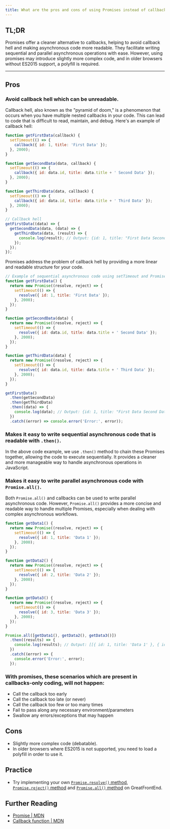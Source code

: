 ```yaml
---
title: What are the pros and cons of using Promises instead of callbacks?
---
```


## TL;DR

Promises offer a cleaner alternative to callbacks, helping to avoid callback hell and making asynchronous code more readable. They facilitate writing sequential and parallel asynchronous operations with ease. However, using promises may introduce slightly more complex code, and in older browsers without ES2015 support, a polyfill is required.

---

## Pros

### Avoid callback hell which can be unreadable.

Callback hell, also known as the "pyramid of doom," is a phenomenon that occurs when you have multiple nested callbacks in your code. This can lead to code that is difficult to read, maintain, and debug. Here's an example of callback hell:

```js
function getFirstData(callback) {
  setTimeout(() => {
    callback({ id: 1, title: 'First Data' });
  }, 2000);
}

function getSecondData(data, callback) {
  setTimeout(() => {
    callback({ id: data.id, title: data.title + ' Second Data' });
  }, 2000);
}

function getThirdData(data, callback) {
  setTimeout(() => {
    callback({ id: data.id, title: data.title + ' Third Data' });
  }, 2000);
}

// Callback hell
getFirstData((data) => {
  getSecondData(data, (data) => {
    getThirdData(data, (result) => {
      console.log(result); // Output: {id: 1, title: "First Data Second Data Third Data"}
    });
  });
});
```

Promises address the problem of callback hell by providing a more linear and readable structure for your code.

```js
// Example of sequential asynchronous code using setTimeout and Promises
function getFirstData() {
  return new Promise((resolve, reject) => {
    setTimeout(() => {
      resolve({ id: 1, title: 'First Data' });
    }, 2000);
  });
}

function getSecondData(data) {
  return new Promise((resolve, reject) => {
    setTimeout(() => {
      resolve({ id: data.id, title: data.title + ' Second Data' });
    }, 2000);
  });
}

function getThirdData(data) {
  return new Promise((resolve, reject) => {
    setTimeout(() => {
      resolve({ id: data.id, title: data.title + ' Third Data' });
    }, 2000);
  });
}

getFirstData()
  .then(getSecondData)
  .then(getThirdData)
  .then((data) => {
    console.log(data); // Output: {id: 1, title: "First Data Second Data Third Data"}
  })
  .catch((error) => console.error('Error:', error));
```

### Makes it easy to write sequential asynchronous code that is readable with `.then()`.

In the above code example, we use `.then()` method to chain these Promises together, allowing the code to execute sequentially. It provides a cleaner and more manageable way to handle asynchronous operations in JavaScript.

### Makes it easy to write parallel asynchronous code with `Promise.all()`.

Both `Promise.all()` and callbacks can be used to write parallel asynchronous code. However, `Promise.all()` provides a more concise and readable way to handle multiple Promises, especially when dealing with complex asynchronous workflows.

```js
function getData1() {
  return new Promise((resolve, reject) => {
    setTimeout(() => {
      resolve({ id: 1, title: 'Data 1' });
    }, 2000);
  });
}

function getData2() {
  return new Promise((resolve, reject) => {
    setTimeout(() => {
      resolve({ id: 2, title: 'Data 2' });
    }, 2000);
  });
}

function getData3() {
  return new Promise((resolve, reject) => {
    setTimeout(() => {
      resolve({ id: 3, title: 'Data 3' });
    }, 2000);
  });
}

Promise.all([getData1(), getData2(), getData3()])
  .then((results) => {
    console.log(results); // Output: [[{ id: 1, title: 'Data 1' }, { id: 2, title: 'Data 2' }, { id: 3, title: 'Data 3' }]
  })
  .catch((error) => {
    console.error('Error:', error);
  });
```

### With promises, these scenarios which are present in callbacks-only coding, will not happen:

- Call the callback too early
- Call the callback too late (or never)
- Call the callback too few or too many times
- Fail to pass along any necessary environment/parameters
- Swallow any errors/exceptions that may happen

## Cons

- Slightly more complex code (debatable).
- In older browsers where ES2015 is not supported, you need to load a polyfill in order to use it.

## Practice

- Try implementing your own [`Promise.resolve()` method](/questions/javascript/promise-resolve), [`Promise.reject()` method](/questions/javascript/promise-reject) and [`Promise.all()` method](/questions/javascript/promise-all) on GreatFrontEnd.

## Further Reading

- [Promise | MDN](https://developer.mozilla.org/en-US/docs/Web/JavaScript/Reference/Global_Objects/Promise)
- [Callback function | MDN](https://developer.mozilla.org/en-US/docs/Glossary/Callback_function)
